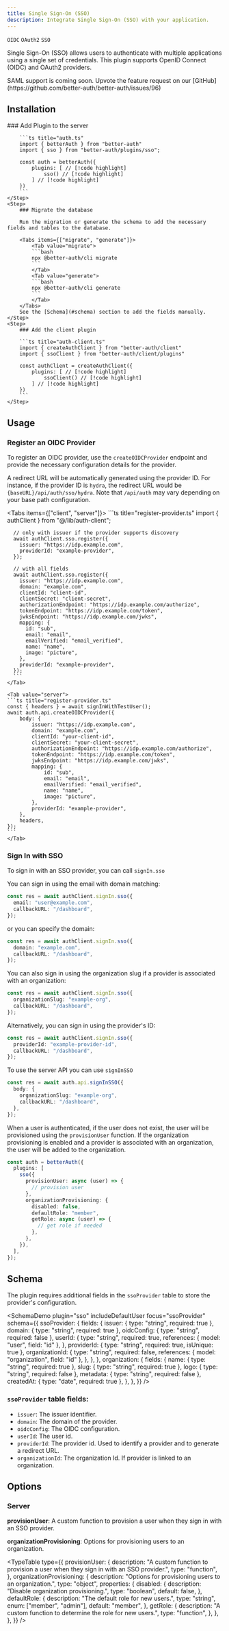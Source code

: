 ```yaml
---
title: Single Sign-On (SSO)
description: Integrate Single Sign-On (SSO) with your application.
---
```


`OIDC` `OAuth2` `SSO`

Single Sign-On (SSO) allows users to authenticate with multiple applications using a single set of credentials. This plugin supports OpenID Connect (OIDC) and OAuth2 providers.

<Callout>
  SAML support is coming soon. Upvote the feature request on our
  [GitHub](https://github.com/better-auth/better-auth/issues/96)
</Callout>

## Installation

<Steps>
    <Step>
        ### Add Plugin to the server

        ```ts title="auth.ts"
        import { betterAuth } from "better-auth"
        import { sso } from "better-auth/plugins/sso";

        const auth = betterAuth({
            plugins: [ // [!code highlight]
                sso() // [!code highlight]
            ] // [!code highlight]
        })
        ```
    </Step>
    <Step>
        ### Migrate the database

        Run the migration or generate the schema to add the necessary fields and tables to the database.

        <Tabs items={["migrate", "generate"]}>
            <Tab value="migrate">
            ```bash
            npx @better-auth/cli migrate
            ```
            </Tab>
            <Tab value="generate">
            ```bash
            npx @better-auth/cli generate
            ```
            </Tab>
        </Tabs>
        See the [Schema](#schema) section to add the fields manually.
    </Step>
    <Step>
        ### Add the client plugin

        ```ts title="auth-client.ts"
        import { createAuthClient } from "better-auth/client"
        import { ssoClient } from "better-auth/client/plugins"

        const authClient = createAuthClient({
            plugins: [ // [!code highlight]
                ssoClient() // [!code highlight]
            ] // [!code highlight]
        })
        ```
    </Step>

</Steps>

## Usage

### Register an OIDC Provider

To register an OIDC provider, use the `createOIDCProvider` endpoint and provide the necessary configuration details for the provider.

A redirect URL will be automatically generated using the provider ID. For instance, if the provider ID is `hydra`, the redirect URL would be `{baseURL}/api/auth/sso/hydra`. Note that `/api/auth` may vary depending on your base path configuration.

<Tabs items={["client", "server"]}>
    <Tab value="client">
      ```ts title="register-provider.ts"
      import { authClient } from "@/lib/auth-client";

      // only with issuer if the provider supports discovery
      await authClient.sso.register({
        issuer: "https://idp.example.com",
        providerId: "example-provider",
      });

      // with all fields
      await authClient.sso.register({
        issuer: "https://idp.example.com",
        domain: "example.com",
        clientId: "client-id",
        clientSecret: "client-secret",
        authorizationEndpoint: "https://idp.example.com/authorize",
        tokenEndpoint: "https://idp.example.com/token",
        jwksEndpoint: "https://idp.example.com/jwks",
        mapping: {
          id: "sub",
          email: "email",
          emailVerified: "email_verified",
          name: "name",
          image: "picture",
        },
        providerId: "example-provider",
      });
      ```
    </Tab>

    <Tab value="server">
    ```ts title="register-provider.ts"
    const { headers } = await signInWithTestUser();
    await auth.api.createOIDCProvider({
        body: {
            issuer: "https://idp.example.com",
            domain: "example.com",
            clientId: "your-client-id",
            clientSecret: "your-client-secret",
            authorizationEndpoint: "https://idp.example.com/authorize",
            tokenEndpoint: "https://idp.example.com/token",
            jwksEndpoint: "https://idp.example.com/jwks",
            mapping: {
                id: "sub",
                email: "email",
                emailVerified: "email_verified",
                name: "name",
                image: "picture",
            },
            providerId: "example-provider",
        },
        headers,
    });
    ```
    </Tab>
</Tabs>

### Sign In with SSO

To sign in with an SSO provider, you can call `signIn.sso`

You can sign in using the email with domain matching:

```ts title="sign-in.ts"
const res = await authClient.signIn.sso({
  email: "user@example.com",
  callbackURL: "/dashboard",
});
```

or you can specify the domain:

```ts title="sign-in-domain.ts"
const res = await authClient.signIn.sso({
  domain: "example.com",
  callbackURL: "/dashboard",
});
```

You can also sign in using the organization slug if a provider is associated with an organization:

```ts title="sign-in-org.ts"
const res = await authClient.signIn.sso({
  organizationSlug: "example-org",
  callbackURL: "/dashboard",
});
```

Alternatively, you can sign in using the provider's ID:

```ts title="sign-in-provider-id.ts"
const res = await authClient.signIn.sso({
  providerId: "example-provider-id",
  callbackURL: "/dashboard",
});
```

To use the server API you can use `signInSSO`

```ts title="sign-in-org.ts"
const res = await auth.api.signInSSO({
  body: {
    organizationSlug: "example-org",
    callbackURL: "/dashboard",
  },
});
```

When a user is authenticated, if the user does not exist, the user will be provisioned using the `provisionUser` function. If the organization provisioning is enabled and a provider is associated with an organization, the user will be added to the organization.

```ts title="auth.ts"
const auth = betterAuth({
  plugins: [
    sso({
      provisionUser: async (user) => {
        // provision user
      },
      organizationProvisioning: {
        disabled: false,
        defaultRole: "member",
        getRole: async (user) => {
          // get role if needed
        },
      },
    }),
  ],
});
```

## Schema

The plugin requires additional fields in the `ssoProvider` table to store the provider's configuration.

<SchemaDemo
  plugin="sso"
  includeDefaultUser
  focus="ssoProvider"
  schema={{
    ssoProvider: {
      fields: {
        issuer: { type: "string", required: true },
        domain: { type: "string", required: true },
        oidcConfig: { type: "string", required: false },
        userId: {
          type: "string",
          required: true,
          references: { model: "user", field: "id" },
        },
        providerId: { type: "string", required: true, isUnique: true },
        organizationId: {
          type: "string",
          required: false,
          references: { model: "organization", field: "id" },
        },
      },
    },
    organization: {
      fields: {
        name: { type: "string", required: true },
        slug: { type: "string", required: true },
        logo: { type: "string", required: false },
        metadata: { type: "string", required: false },
        createdAt: { type: "date", required: true },
      },
    },
  }}
/>

### `ssoProvider` table fields:

- `issuer`: The issuer identifier.
- `domain`: The domain of the provider.
- `oidcConfig`: The OIDC configuration.
- `userId`: The user id.
- `providerId`: The provider id. Used to identify a provider and to generate a redirect URL.
- `organizationId`: The organization Id. If provider is linked to an organization.

## Options

### Server

**provisionUser**: A custom function to provision a user when they sign in with an SSO provider.

**organizationProvisioning**: Options for provisioning users to an organization.

<TypeTable
  type={{
    provisionUser: {
      description:
        "A custom function to provision a user when they sign in with an SSO provider.",
      type: "function",
    },
    organizationProvisioning: {
      description: "Options for provisioning users to an organization.",
      type: "object",
      properties: {
        disabled: {
          description: "Disable organization provisioning.",
          type: "boolean",
          default: false,
        },
        defaultRole: {
          description: "The default role for new users.",
          type: "string",
          enum: ["member", "admin"],
          default: "member",
        },
        getRole: {
          description: "A custom function to determine the role for new users.",
          type: "function",
        },
      },
    },
  }}
/>
